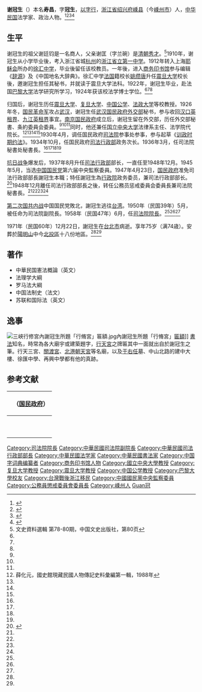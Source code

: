 {{otheruses|subject=中华民国政治家|other=台湾京剧演员|謝冠生 (京劇)}}
{{Infobox_Officeholder
| name           = 謝冠生
| original_name  = Hsieh Kuan-sheng
| image          = 謝冠生 (cropped).jpg
| office         = {{ROC}}第2任[[司法院院長|司法院院長]]
| term_start     = 1958年6月10日
| term_end       = 1971年12月1日
| president      = [[蔣中正|蔣中正]]
| predecessor    = [[王寵惠|王寵惠]]
| successor      = [[田炯錦|田炯錦]]
| office1        = {{ROC}}第2任[[司法院副院長|司法院副院長]]
| term_start1    = 1950年5月27日
| term_end1      = 1958年6月10日
| 1blankname1    = 司法院院長
| 1namedata1     = [[王寵惠|王寵惠]]
| predecessor1   = [[石志泉|石志泉]]
| successor1     = [[傅秉常|傅秉常]]
| office2        = {{ROC-1928}}[[國民政府|國民政府]]第5任[[中華民國法務部|司法行政部]]部長
| term_start2    = 1937年8月9日
| term_end2      = 1948年12月22日
| 1blankname2    = 司法院院長
| 1namedata2     = [[居正|居正]]<br>[[王寵惠|王寵惠]]
| predecessor2   = [[王用賓|王用賓]]
| successor2     = [[張知本|張知本]]
| office3        = {{ROC}}[[行政院|行政院]][[政務委員_(中華民國)|政務委員]]
| term_start3    = 1947年4月23日
| term_end3      = 1948年12月22日
| premierroc3    = [[張群|張群]]<br>[[翁文灝|翁文灝]]
| birth_date     = 1897年4月15日
| birth_place    = {{QING}}[[浙江省_(清)|浙江省]][[绍兴府|绍兴府]][[嵊县|嵊县]]
| death_date     = {{death date and age|1971|12|22|1897|11|19}}
| death_place    = {{ROC}}[[臺北市|臺北市]]
| party          = {{KMT}}
| sex            = 男 
}}

'''谢冠生'''（{{bd|1897年|11月19日|1971年|12月22日|catIdx=Xie謝}}）本名'''寿昌'''，字'''冠生'''，[[以字行|以字行]]，[[浙江省|浙江省]][[绍兴府|绍兴府]][[嵊县|嵊县]]（今[[嵊州市|嵊州市]]）人，[[中华民国|中华民国]]法学家、政治人物。<ref name=xu>{{Cite book|author = 徐友春主編|title = 民国人物大辞典 増訂版|year = 2007|publisher = 河北人民出版社|isbn = 978-7-202-03014-1}}</ref><ref name=kmt>{{Cite book|author = 劉国銘主編|title = 中国国民党百年人物全書|year = 2005|publisher = 团結出版社|isbn = 7-80214-039-0}}</ref><ref name=zx>{{Cite book|author = 東亜問題調査会|title = 最新支那要人伝|year = 1941|publisher = [[朝日新聞社|朝日新聞社]]|isbn = }}</ref><ref name=liu>{{Cite book|author = 劉寿林等編|title = 民国職官年表|year = 1995|publisher = 中華書局|isbn = 7-101-01320-1}}</ref>

== 生平 ==
谢冠生的祖父谢廷钧是一名商人，父亲谢匡（字兰碗）是[[清朝|清朝]][[秀才|秀才]]。<ref>文史資料選輯 第78-80期，中国文史出版社，第80页</ref>1910年，谢冠生从小学毕业後，考入浙江省城[[杭州|杭州]]的[[浙江省立第一中学|浙江省立第一中学]]。1912年转入上海[[耶稣会|耶稣会]]所办的[[徐汇中学|徐汇中学]]，毕业後留任该校教员。一年後，进入[[商务印书馆|商务印书馆]]参与编辑《[[辞源|辞源]]》及《中国地名大辞典》。徐汇中学[[法国|法国]]籍校长[[姚缵唐|姚缵唐]]升任[[震旦大学|震旦大学]]校长後，邀谢冠生担任其秘书，并就读于震旦大学法科。1922年，谢冠生毕业，赴法国[[巴黎大学|巴黎大学]]法学研究所学习，1924年获该校法学博士学位。<ref name=xu/><ref name=kmt/><ref name=zx/>

归国后，谢冠生历任[[震旦大学|震旦大学]]、[[复旦大学|复旦大学]]、[[中国公学|中国公学]]、[[上海法政大学|法政大学]]等校教授。1926年冬，[[国民革命军|国民革命军]]攻占[[武汉|武汉]]，谢冠生任[[武汉国民政府|武汉国民政府]][[中華民國外交部|外交部]]秘书，参与收回[[汉口英租界|汉口英租界]]、[[九江英租界|九江英租界]]事宜。[[南京国民政府|南京国民政府]]成立后，谢冠生留在外交部，历任外交部秘書、条約委員会委員。<ref name=xu/><ref name=kmt/><ref name=zx/>同时，他还兼任[[国立中央大学|国立中央大学]]法律系主任、法学院代院长。<ref>薛化元，國史館現藏民國人物傳記史料彙編第一輯，1988年</ref><ref name=xu/><ref name=kmt/><ref name=zx/>1930年4月，调任国民政府[[司法院|司法院]]参事处参事，参与起草《[[训政时期约法|训政时期约法]]》。1934年10月，任国民政府[[司法行政部|司法行政部]]政务次长。1936年3月，任司法院秘書处秘書長。<ref name=xu/><ref name=kmt/><ref name=zx/><ref name=liu/>

[[抗日战争|抗日战争]]爆发后，1937年8月升任[[司法行政部|司法行政部]]部长，一直任至1948年12月。1945年5月，当选[[中国国民党|中国国民党]]第六届中央監察委員。1947年4月23日，[[国民政府|国民政府]]准免司法行政部部長謝冠生本職；特任謝冠生為[[行政院|行政院]]政务委员，兼司法行政部部长。<ref name="民國史大事記">{{cite book|editor=李新總主編，[[中國社會科學院|中國社會科學院]]近代史研究所[[中華民國史|中華民國史]]研究室編，韓信夫、姜克夫主編|title=《中華民國史大事記》|location=[[北京|北京]]|publisher=[[中華書局|中華書局]]|date=2011年7月}}</ref>{{rp|8340}}1948年12月離任司法行政部部長之後，转任公務员惩戒委員会委員長兼司法院秘書長。<ref name=xu/><ref name=kmt/><ref name=zx/><ref name=liu/>

[[第二次国共内战|第二次国共内战]]中国国民党敗北，謝冠生逃往[[台湾|台湾]]。1950年（民国39年）5月，被任命为司法院副院長。1958年（民国47年）6月，任[[司法院院長|司法院院長]]。<ref name=xu/><ref name=kmt/><ref name=liu/>

1971年（民国60年）12月22日，謝冠生在[[台北市|台北市]]病逝。享年75岁（满74歳）。安葬於[[陽明山|陽明山]]中今[[北投區|北投區]]十八份地區。<ref name=xu/><ref name=kmt/>

==著作==
*中華民国憲法概論（英文）
*法理学大綱
*罗马法大綱
*中国法制史（法文）
*苏联和国际法（英文）

==逸事==
[[File:三峽行修宮內謝冠生所題「行脩宮」匾額.jpg|thumb]]內謝冠生所題「行脩宮」[[匾額|匾額]]]]
[[書法|書法]]知名，時常為各大廟宇或建築題字，[[行天宮|行天宮]]之牌匾其中一面就出自於謝冠生之筆。行天三宮、[[關渡宮|關渡宮]]、[[北港朝天宮|北港朝天宮]]等名廟，以及[[于右任|于右任]]墓、中山北路的建中大樓、徐匯中學、再興中學都有他的真跡。

==参考文献==
{{commonscat|Xie Guansheng}}
{{reflist|2}}

{| class="wikitable" style="margin:0 auto"
|- 
!　{{CHN1928}}（[[国民政府|国民政府]]）
{{先代次代|[[司法行政部|司法行政部]]部長|<small>1937年8月—1948年12月</small>|[[王用賓|王用賓]]|[[梅汝璈|梅汝璈]]}}
|-
!　{{CHN1928}}
{{先代次代|[[司法院院長|司法院院長]]|<small>1958年6月—1971年12月</small>|[[王寵惠|王寵惠]]|[[田炯錦|田炯錦]]}}
|}
{{中華民國司法院院長}}
{{中華民國法務部部長}}
{{Authority control}}

{{DEFAULTSORT:Xie謝}}
[[Category:司法院院長|Category:司法院院長]]
[[Category:中華民國司法院副院長|Category:中華民國司法院副院長]]
[[Category:中華民國司法行政部部長|Category:中華民國司法行政部部長]]
[[Category:中華民國法学家|Category:中華民國法学家]]
[[Category:中華民國書法家|Category:中華民國書法家]]
[[Category:中国字词典编纂者|Category:中国字词典编纂者]]
[[Category:商务印书馆人物|Category:商务印书馆人物]]
[[Category:國立中央大學教授|Category:國立中央大學教授]]
[[Category:复旦大学教授|Category:复旦大学教授]]
[[Category:震旦大学教授|Category:震旦大学教授]]
[[Category:中国公学教授|Category:中国公学教授]]
[[Category:巴黎大學校友|Category:巴黎大學校友]]
[[Category:台灣戰後浙江移民|Category:台灣戰後浙江移民]]
[[Category:中國國民黨中央監察委員|Category:中國國民黨中央監察委員]]
[[Category:公務員懲戒委員會委員長|Category:公務員懲戒委員會委員長]]
[[Category:嵊州人|Category:嵊州人]]
[[Category:謝姓|Guan冠]]
